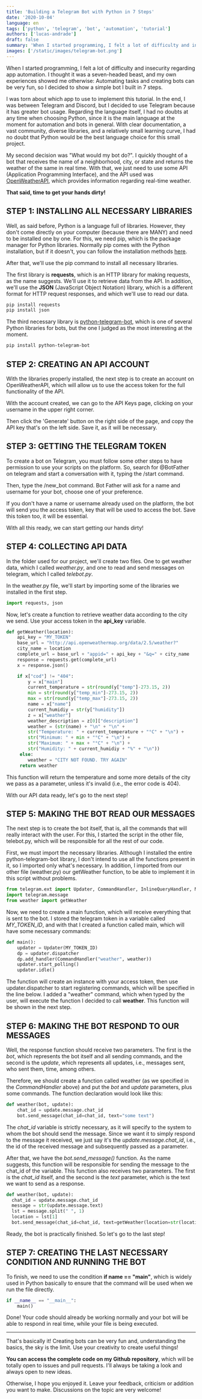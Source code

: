 ```yaml
---
title: 'Building a Telegram Bot with Python in 7 Steps'
date: '2020-10-04'
language: en
tags: ['python', 'telegram', 'bot', 'automation', 'tutorial']
authors: ['lucas-andrade']
draft: false
summary: 'When I started programming, I felt a lot of difficulty and insecurity regarding app automation. I thought it was a seven-headed beast, and my own experiences showed me otherwise: Automating tasks and creating bots can be very fun!'
images: ['/static/images/telegram-bot.png']
---
```


When I started programming, I felt a lot of difficulty and insecurity regarding app automation. I thought it was a seven-headed beast, and my own experiences showed me otherwise: Automating tasks and creating bots can be very fun, so I decided to show a simple bot I built in 7 steps.

I was torn about which app to use to implement this tutorial. In the end, I was between Telegram and Discord, but I decided to use Telegram because it has greater bot usage. Regarding the language itself, I had no doubts at any time when choosing Python, since it is the main language at the moment for automation and bots in general. With clear documentation, a vast community, diverse libraries, and a relatively small learning curve, I had no doubt that Python would be the best language choice for this small project.

My second decision was "What would my bot do?". I quickly thought of a bot that receives the name of a neighborhood, city, or state and returns the weather of the same in real time. With that, we just need to use some API (Application Programming Interface), and the API used was [OpenWeatherAPI](https://openweathermap.org/), which provides information regarding real-time weather.

**That said, time to get your hands dirty!**

## STEP 1: INSTALLING ALL NECESSARY LIBRARIES

Well, as said before, Python is a language full of libraries. However, they don't come directly on your computer (because there are MANY) and need to be installed one by one. For this, we need pip, which is the package manager for Python libraries. Normally pip comes with the Python installation, but if it doesn't, you can follow the installation methods [here](https://pip.pypa.io/en/stable/installing/).

After that, we'll use the pip command to install all necessary libraries.

The first library is **requests**, which is an HTTP library for making requests, as the name suggests. We'll use it to retrieve data from the API. In addition, we'll use the **JSON** (JavaScript Object Notation) library, which is a different format for HTTP request responses, and which we'll use to read our data.

```bash
pip install requests
pip install json
```

The third necessary library is [python-telegram-bot](https://python-telegram-bot.readthedocs.io/en/stable/), which is one of several Python libraries for bots, but the one I judged as the most interesting at the moment.

```bash
pip install python-telegram-bot
```

## STEP 2: CREATING AN API ACCOUNT

With the libraries properly installed, the next step is to create an account on OpenWeatherAPI, which will allow us to use the access token for the full functionality of the API.

With the account created, we can go to the API Keys page, clicking on your username in the upper right corner.

Then click the 'Generate' button on the right side of the page, and copy the API key that's on the left side. Save it, as it will be necessary.

## STEP 3: GETTING THE TELEGRAM TOKEN

To create a bot on Telegram, you must follow some other steps to have permission to use your scripts on the platform. So, search for @BotFather on telegram and start a conversation with it, typing the /start command.

Then, type the /new_bot command. Bot Father will ask for a name and username for your bot, choose one of your preference.

If you don't have a name or username already used on the platform, the bot will send you the access token, key that will be used to access the bot. Save this token too, it will be essential.

With all this ready, we can start getting our hands dirty!

## STEP 4: COLLECTING API DATA

In the folder used for our project, we'll create two files. One to get weather data, which I called *weather.py*, and one to read and send messages on telegram, which I called *telebot.py*.

In the weather.py file, we'll start by importing some of the libraries we installed in the first step.

```python
import requests, json
```

Now, let's create a function to retrieve weather data according to the city we send. Use your access token in the **api_key** variable.

```python
def getWeather(location):
    api_key = "MY_TOKEN"
    base_url = "http://api.openweathermap.org/data/2.5/weather?"
    city_name = location
    complete_url = base_url + "appid=" + api_key + "&q=" + city_name
    response = requests.get(complete_url)
    x = response.json()

    if x["cod"] != "404":
        y = x["main"]
        current_temperature = str(round(y["temp"]-273.15, 2))
        min = str(round(y["temp_min"]-273.15, 2))
        max = str(round(y["temp_max"]-273.15, 2))
        name = x["name"]
        current_humidiy = str(y["humidity"])
        z = x["weather"]
        weather_description = z[0]["description"]
        weather = (str(name) + "\n" + "\n" +
        str("Temperature: " + current_temperature + "°C" + "\n") +
        str("Minimum: " + min + "°C" + "\n") +
        str("Maximum: " + max + "°C" + "\n") +
        str("Humidity: " + current_humidiy + "%" + "\n"))
     else:
        weather = "CITY NOT FOUND. TRY AGAIN"
     return weather
```

This function will return the temperature and some more details of the city we pass as a parameter, unless it's invalid (i.e., the error code is 404).

With our API data ready, let's go to the next step!

## STEP 5: MAKING THE BOT READ OUR MESSAGES

The next step is to create the bot itself, that is, all the commands that will really interact with the user. For this, I started the script in the other file, telebot.py, which will be responsible for all the rest of our code.

First, we must import the necessary libraries. Although I installed the entire python-telegram-bot library, I don't intend to use all the functions present in it, so I imported only what's necessary. In addition, I imported from our other file (weather.py) our getWeather function, to be able to implement it in this script without problems.

```python
from telegram.ext import Updater, CommandHandler, InlineQueryHandler, MessageHandler
import telegram.message
from weather import getWeather
```

Now, we need to create a main function, which will receive everything that is sent to the bot. I stored the telegram token in a variable called *MY_TOKEN_ID*, and with that I created a function called main, which will have some necessary commands:

```python
def main():
    updater = Updater(MY_TOKEN_ID)
    dp = updater.dispatcher
    dp.add_handler(CommandHandler("weather", weather))
    updater.start_polling()
    updater.idle()
```

The function will create an instance with your access token, then use updater.dispatcher to start registering commands, which will be specified in the line below. I added a "weather" command, which when typed by the user, will execute the function I decided to call **weather**. This function will be shown in the next step.

## STEP 6: MAKING THE BOT RESPOND TO OUR MESSAGES

Well, the response function should receive two parameters. The first is the *bot*, which represents the bot itself and all sending commands, and the second is the *update*, which represents all updates, i.e., messages sent, who sent them, time, among others.

Therefore, we should create a function called weather (as we specified in the *CommandHandler* above) and put the *bot* and *update* parameters, plus some commands. The function declaration would look like this:

```python
def weather(bot, update):
    chat_id = update.message.chat_id
    bot.send_message(chat_id=chat_id, text="some text")
```

The *chat_id* variable is strictly necessary, as it will specify to the system to whom the bot should send the message. Since we want it to simply respond to the message it received, we just say it's the *update.message.chat_id*, i.e., the id of the received message and subsequently passed as a parameter.

After that, we have the *bot.send_message()* function. As the name suggests, this function will be responsible for sending the message to the chat_id of the variable. This function also receives two parameters. The first is the *chat_id* itself, and the second is the *text* parameter, which is the text we want to send as a response.

```python
def weather(bot, update):
  chat_id = update.message.chat_id
  message = str(update.message.text)
  lst = message.split(" ", 1)
  location = lst[1]
  bot.send_message(chat_id=chat_id, text=getWeather(location=str(location)))
```

Ready, the bot is practically finished. So let's go to the last step!

## STEP 7: CREATING THE LAST NECESSARY CONDITION AND RUNNING THE BOT

To finish, we need to use the condition **if __name__ == "__main__"**, which is widely used in Python basically to ensure that the command will be used when we run the file directly.

```python
if __name__ == "__main__":
    main()
```

Done! Your code should already be working normally and your bot will be able to respond in real time, while your file is being executed.

---

That's basically it! Creating bots can be very fun and, understanding the basics, the sky is the limit. Use your creativity to create useful things!

**You can access the complete code on my Github repository**, which will be totally open to issues and pull requests. I'll always be taking a look and always open to new ideas.

Otherwise, I hope you enjoyed it. Leave your feedback, criticism or addition you want to make. Discussions on the topic are very welcome!


